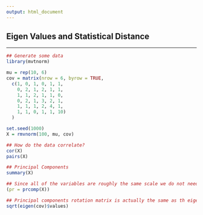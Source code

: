 ```yaml
---
output: html_document
---
```


## **Eigen Values and Statistical Distance**

---

```r

## Generate some data
library(mvtnorm)

mu = rep(10, 6)
cov = matrix(nrow = 6, byrow = TRUE,
  c(1, 0, 1, 0, 1, 1,
    0, 2, 1, 2, 1, 1,
    1, 1, 2, 1, 1, 0,
    0, 2, 1, 3, 2, 1,
    1, 1, 1, 2, 4, 1,
    1, 1, 0, 1, 1, 10)
  )

set.seed(1000)
X = rmvnorm(100, mu, cov)

## How do the data correlate?
cor(X)
pairs(X)

## Principal Components
summary(X)

## Since all of the variables are roughly the same scale we do not need to standardize the data
(pr = prcomp(X))

## Principal components rotation matrix is actually the same as th eigen vectors
sqrt(eigen(cov)$values)

```
